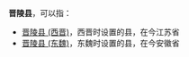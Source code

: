 '''晋陵县'''，可以指：
*[[晋陵县_(西晋)|晋陵县 (西晋)]]，西晋时设置的县，在今江苏省
*[[晋陵县_(东魏)|晋陵县 (东魏)]]，东魏时设置的县，在今安徽省

{{Disambig|J|Cat=三字中国县名消歧义}}